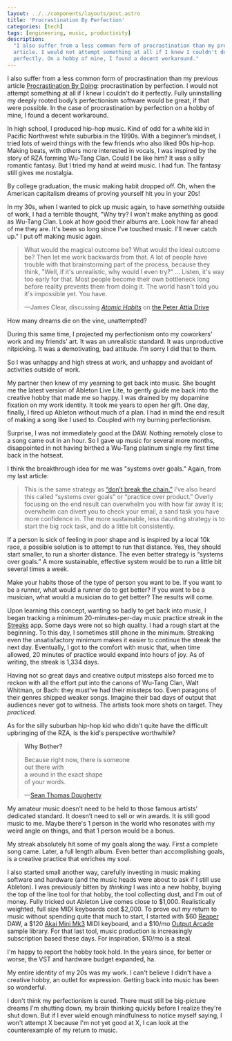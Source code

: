 ```yaml
---
layout: ../../components/layouts/post.astro
title: 'Procrastination By Perfection'
categories: [tech]
tags: [engineering, music, productivity]
description:
  "I also suffer from a less common form of procrastination than my previous
  article. I would not attempt something at all if I knew I couldn't do it
  perfectly. On a hobby of mine, I found a decent workaround."
---
```


I also suffer from a less common form of procrastination than my previous
article [Procrastination By Doing]: procrastination by perfection. I would not
attempt something at all if I knew I couldn't do it perfectly. Fully
uninstalling my deeply rooted body’s perfectionism software would be great, if
that were possible. In the case of procrastination by perfection on a hobby of
mine, I found a decent workaround.

In high school, I produced hip-hop music. Kind of odd for a white kid in Pacific
Northwest white suburbia in the 1990s. With a beginner’s mindset, I tried lots
of weird things with the few friends who also liked 90s hip-hop. Making beats,
with others more interested in vocals, I was inspired by the story of RZA
forming Wu-Tang Clan. Could I be like him? It was a silly romantic fantasy. But
I tried my hand at weird music. I had fun. The fantasy still gives me nostalgia.

By college graduation, the music making habit dropped off. Oh, when the American
capitalism dreams of proving yourself hit you in your 20s!

In my 30s, when I wanted to pick up music again, to have _something_ outside of
work, I had a terrible thought, "Why try? I won't make anything as good as
Wu-Tang Clan. Look at how good their albums are. Look how far ahead of me they
are. It's been so long since I've touched music. I'll never catch up." I put off
making music again.

> What would the magical outcome be? What would the ideal outcome be? Then let
> me work backwards from that. A lot of people have trouble with that
> brainstorming part of the process, because they think, "Well, if it's
> unrealistic, why would I even try?" … Listen, it's way too early for that.
> Most people become their own bottleneck long before reality prevents them from
> doing it. The world hasn't told you it's impossible yet. You have.
>
> —James Clear, discussing
> _[Atomic Habits](https://www.goodreads.com/book/show/40121378-atomic-habits)_
> on [the Peter Attia Drive](https://peterattiamd.com/jamesclear/)

How many dreams die on the vine, unattempted?

During this same time, I projected my perfectionism onto my coworkers’ work and
my friends’ art. It was an unrealistic standard. It was unproductive nitpicking.
It was a demotivating, bad attitude. I’m sorry I did that to them.

So I was unhappy and high stress at work, and unhappy and avoidant of activities
outside of work.

My partner then knew of my yearning to get back into music. She bought me the
latest version of Ableton Live Lite, to gently guide me back into the creative
hobby that made me so happy. I was drained by my dopamine fixation on my work
identity. It took me years to open her gift. One day, finally, I fired up
Ableton without much of a plan. I had in mind the end result of making a song
like I used to. Coupled with my burning perfectionism.

Surprise, I was not immediately good at the DAW. Nothing remotely close to a
song came out in an hour. So I gave up music for several more months,
disappointed in not having birthed a Wu-Tang platinum single my first time back
in the hotseat.

I think the breakthrough idea for me was "systems over goals." Again, from my
last article:

> This is the same strategy
> as [“don’t break the chain.”](https://jamesclear.com/stop-procrastinating-seinfeld-strategy)
> I’ve also heard this called “systems over goals” or “practice over product.”
> Overly focusing on the end result can overwhelm you with how far away it is;
> overwhelm can divert you to check your email, a sand task you have more
> confidence in. The more sustainable, less daunting strategy is to start the
> big rock task, and do a little bit consistently.

If a person is sick of feeling in poor shape and is inspired by a local 10k
race, a possible solution is to attempt to run that distance. Yes, they should
start smaller, to run a shorter distance. The even better strategy is “systems
over goals.” A more sustainable, effective system would be to run a little bit
several times a week.

Make your habits those of the type of person you want to be. If you want to be a
runner, what would a runner do to get better? If you want to be a musician, what
would a musician do to get better? The results will come.

Upon learning this concept, wanting so badly to get back into music, I began
tracking a minimum 20-minutes-per-day music practice streak in the
[Streaks](https://streaksapp.com/) app. Some days were not so high quality. I
had a rough start at the beginning. To this day, I sometimes still phone in the
minimum. Streaking even the unsatisfactory minimum makes it easier to continue
the streak the next day. Eventually, I got to the comfort with music that, when
time allowed, 20 minutes of practice would expand into hours of joy. As of
writing, the streak is 1,334 days.

Having not so great days and creative output missteps also forced me to reckon
with all the effort put into the canons of Wu-Tang Clan, Walt Whitman, or Bach:
they must’ve had their missteps too. Even paragons of their genres shipped
weaker songs. Imagine their bad days of output that audiences never got to
witness. The artists took more shots on target. They _practiced_.

As for the silly suburban hip-hop kid who didn't quite have the difficult
upbringing of the RZA, is the kid's perspective worthwhile?

> **Why Bother?**
>
> Because right now, there is someone <br /> out there with <br /> a wound in
> the exact shape <br /> of your words.
>
> —[Sean Thomas Dougherty](https://www.reddit.com/r/TorturedPoetsArtDept/comments/1ekckor/why_bother_by_sean_thomas_dougherty/?utm_source=share&utm_medium=web3x&utm_name=web3xcss&utm_term=1&utm_content=share_button)

My amateur music doesn’t need to be held to those famous artists' dedicated
standard. It doesn’t need to sell or win awards. It is still good music to me.
Maybe there's 1 person in the world who resonates with my weird angle on things,
and that 1 person would be a bonus.

My streak absolutely hit some of my goals along the way. First a complete song
came. Later, a full length album. Even better than accomplishing goals, is a
creative practice that enriches my soul.

I also started small another way, carefully investing in music making software
and hardware (and the music heads were about to ask if I still use Ableton). I
was previously bitten by _thinking_ I was into a new hobby, buying the top of
the line tool for that hobby, the tool collecting dust, and I’m out of money.
Fully tricked out Ableton Live comes close to $1,000. Realistically weighted,
full size MIDI keyboards cost $2,000. To prove out my return to music without
spending quite that much to start, I started with $60
[Reaper](https://reaper.fm) DAW, a $120
[Akai Mini Mk3](https://www.akaipro.com/mpk-mini-mk3) MIDI keyboard, and a
$10/mo [Output Arcade](https://output.com/products/arcade) sample library. For
that last tool, music production is increasingly subscription based these days.
For inspiration, $10/mo is a steal.

I'm happy to report the hobby took hold. In the years since, for better or
worse, the VST and hardware budget expanded, ha.

My entire identity of my 20s was my work. I can't believe I didn't have a
creative hobby, an outlet for expression. Getting back into music has been so
wonderful.

I don't think my perfectionism is cured. There must still be big-picture dreams
I'm shutting down, my brain thinking quickly before I realize they're shut down.
But if I ever wield enough mindfulness to notice myself saying, I won't attempt
X because I'm not yet good at X, I can look at the counterexample of my return
to music.

[Procrastination By Doing]: /posts/procrastination-by-doing
